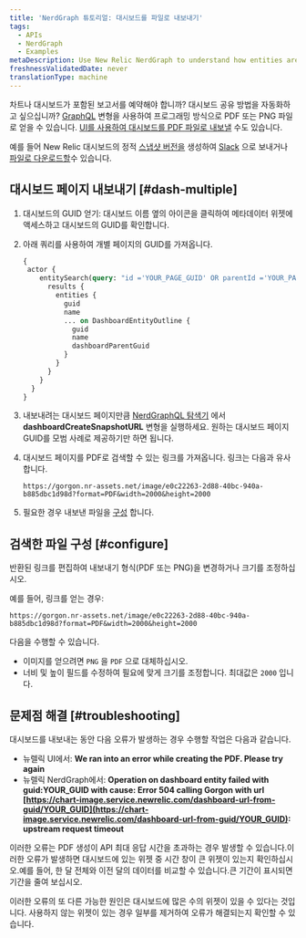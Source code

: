 ```yaml
---
title: 'NerdGraph 튜토리얼: 대시보드를 파일로 내보내기'
tags:
  - APIs
  - NerdGraph
  - Examples
metaDescription: Use New Relic NerdGraph to understand how entities are related.
freshnessValidatedDate: never
translationType: machine
---
```


차트나 대시보드가 포함된 보고서를 예약해야 합니까? 대시보드 공유 방법을 자동화하고 싶으십니까? [GraphQL](/docs/apis/nerdgraph/get-started/introduction-new-relic-nerdgraph) 변형을 사용하여 프로그래밍 방식으로 <InlinePopover type="dashboards"/>PDF 또는 PNG 파일로 얻을 수 있습니다. [UI를 사용하여 대시보드를 PDF 파일로 내보낼](/docs/dashboards/manage-your-dashboard/manage-your-dashboard#dash-export) 수도 있습니다.

예를 들어 New Relic 대시보드의 정적 [스냅샷 버전을](/docs/apis/nerdgraph/examples/nerdgraph-dashboards/#other-operations) 생성하여 [Slack](/docs/alerts-applied-intelligence/notifications/notification-integrations/#slack) 으로 보내거나 [파일로 다운로드할](/docs/apis/nerdgraph/examples/export-dashboards-pdfpng-using-api/)수 있습니다.

## 대시보드 페이지 내보내기 [#dash-multiple]

1. 대시보드의 GUID 얻기: <Icon name="fe-more-horizontal"/> 대시보드 이름 옆의 아이콘을 클릭하여 메타데이터 위젯에 액세스하고 대시보드의 GUID를 확인합니다.

2. 아래 쿼리를 사용하여 개별 페이지의 GUID를 가져옵니다.

   ```graphql
   {
    actor {
       entitySearch(query: "id ='YOUR_PAGE_GUID' OR parentId ='YOUR_PAGE_GUID' AND tags.isDashboardPage = 'true'" ) {
         results {
           entities {
             guid
             name
             ... on DashboardEntityOutline {
               guid
               name
               dashboardParentGuid
             }
           }
         }
       }
     }
   }
   ```

3. 내보내려는 대시보드 페이지만큼 [NerdGraphQL 탐색기](https://api.newrelic.com/graphiql) 에서 <DNT>**dashboardCreateSnapshotURL**</DNT> 변형을 실행하세요. 원하는 대시보드 페이지 GUID를 모범 사례로 제공하기만 하면 됩니다.

4. 대시보드 페이지를 PDF로 검색할 수 있는 링크를 가져옵니다. 링크는 다음과 유사합니다.

   ```
   https://gorgon.nr-assets.net/image/e0c22263-2d88-40bc-940a-b885dbc1d98d?format=PDF&width=2000&height=2000
   ```

5. 필요한 경우 내보낸 파일을 [구성](#configure) 합니다.

## 검색한 파일 구성 [#configure]

반환된 링크를 편집하여 내보내기 형식(PDF 또는 PNG)을 변경하거나 크기를 조정하십시오.

예를 들어, 링크를 얻는 경우:

```
https://gorgon.nr-assets.net/image/e0c22263-2d88-40bc-940a-b885dbc1d98d?format=PDF&width=2000&height=2000
```

다음을 수행할 수 있습니다.

* 이미지를 얻으려면 `PNG` 을 `PDF` 으로 대체하십시오.
* 너비 및 높이 필드를 수정하여 필요에 맞게 크기를 조정합니다. 최대값은 `2000` 입니다.

## 문제점 해결 [#troubleshooting]

대시보드를 내보내는 동안 다음 오류가 발생하는 경우 수행할 작업은 다음과 같습니다.

* 뉴렐릭 UI에서: <DNT>**We ran into an error while creating the PDF. Please try again**</DNT>
* 뉴렐릭 NerdGraph에서: <DNT>**Operation on dashboard entity failed with guid:YOUR_GUID with cause: Error 504 calling Gorgon with url [https://chart-image.service.newrelic.com/dashboard-url-from-guid/YOUR_GUID](https://chart-image.service.newrelic.com/dashboard-url-from-guid/YOUR_GUID): upstream request timeout**</DNT>

이러한 오류는 PDF 생성이 API 최대 응답 시간을 초과하는 경우 발생할 수 있습니다.이러한 오류가 발생하면 대시보드에 있는 위젯 중 시간 창이 큰 위젯이 있는지 확인하십시오.예를 들어, 한 달 전체와 이전 달의 데이터를 비교할 수 있습니다.큰 기간이 표시되면 기간을 줄여 보십시오.

이러한 오류의 또 다른 가능한 원인은 대시보드에 많은 수의 위젯이 있을 수 있다는 것입니다. 사용하지 않는 위젯이 있는 경우 일부를 제거하여 오류가 해결되는지 확인할 수 있습니다.